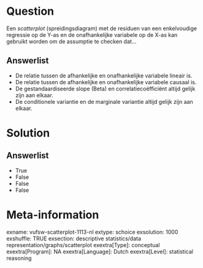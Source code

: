 Question
========
Een *scatterplot* (spreidingsdiagram) met de residuen van een
enkelvoudige regressie op de Y-as en de onafhankelijke variabele op de
X-as kan gebruikt worden om de assumptie te checken dat...

Answerlist
----------
* De relatie tussen de afhankelijke en onafhankelijke variabele lineair
  is.
* De relatie tussen de afhankelijke en onafhankelijke variabele causaal
  is.
* De gestandaardiseerde slope (Beta) en correlatiecoëfficiënt altijd
  gelijk zijn aan elkaar.
* De conditionele variantie en de marginale variantie altijd gelijk zijn
  aan elkaar.

Solution
========










Answerlist
----------
* True
* False
* False
* False

Meta-information
================
exname: vufsw-scatterplot-1113-nl
extype: schoice
exsolution: 1000
exshuffle: TRUE
exsection: descriptive statistics/data representation/graphs/scatterplot
exextra[Type]: conceptual
exextra[Program]: NA
exextra[Language]: Dutch
exextra[Level]: statistical reasoning

